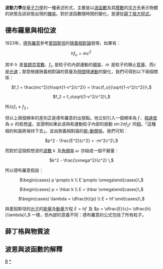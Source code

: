 '''波動力學'''是[[量子力學|量子力學]]的一種表述形式，主要是以[[波函數|波函數]]及其[[模數|模數]]的[[平方|平方]]去表示物體的狀態及該狀態出現的[[機率|機率]]。對於波函數隨時間的變化，是遵從[[薛丁格方程式|薛丁格方程式]]。

==德布羅意與相位波==
1923年，[[德布羅意|德布羅意]]參考[[愛因斯坦|愛因斯坦]]的[[狹義相對論|狹義相對論]]發現，如果有：
<div style="text-align: center;"><math>hf_o = mc^2\,</math></div>
其中 <math>h\,</math> 是[[普朗克常數|普朗克常數]]、<math>f_o\,</math> 是粒子的內部運動的[[頻率|頻率]]、<math>m\,</math> 是粒子的靜止[[質量|質量]]、而<math>c\,</math> 是[[光速|光速]]；那麼根據狹義相對論的質量及[[時間|時間]]隨[[運動|運動]]的變化，我們可得到以下兩個關係：
<div style="text-align: center;"><math>f_1 = \frac{mc^2}{h\sqrt{1-v^2/c^2}} = \frac{f_o}{\sqrt{1-v^2/c^2}}\,</math></div>
<div style="text-align: center;"><math>f_2 = f_o\sqrt{1-v^2/c^2}\,</math></div>
所以<math>f_1 \neq f_2\,</math>。

但以上兩個頻率的差別正是德布羅意的出發點。他立刻引入一個頻率為 <math>f\,</math>、[[相速度|相速度]]為 <math>u\,</math> 的假想[[波|波]]，並證明如果此波與和運動粒子內部的振動 <math>\sin{2\pi f_2 t}\,</math> 同[[相位|相]]，「這種相的和諧將保持下去」。並由狹義相對論的[[能-動關係|能-動關係]]，我們可知：
<div style="text-align: center;"><math>p^2 - \frac{E^2}{c^2} = -m^2c^2\,</math></div>
而對於這個假想波的[[波數|波數]] <math>k\,</math> 及[[角頻率|角頻率]] <math>\omega\,</math> 亦組成一個不變量：
<div style="text-align: center;"><math>k^2 - \frac{\omega^2}{c^2} \,</math></div>
所以德布羅意假設：
<div style="text-align: center;"><math>\begin{cases} p \propto k \\ E \propto \omega\end{cases}\,</math></div>
<div style="text-align: center;"><math>\begin{cases} p = \hbar k \\ E = \hbar \omega\end{cases}\,</math></div>
<div style="text-align: center;"><math>\begin{cases} \lambda = \dfrac{h}{p} \\ E = hf \end{cases}\,</math></div>
與愛因斯坦的[[光子|光子]]的[[能量|能量]]及[[動量|動量]]方程 <math> E = hf\,</math> 及 <math>p = \dfrac{E}{c}= \dfrac{h}{\lambda}\,</math> 一樣，但內部的意義不同：德布羅意的公式包括了所有粒子。

==薛丁格與物質波==
==波恩與波函數的解釋==

[[Category:量子力学|B]]
[[Category:波动力学|*]]